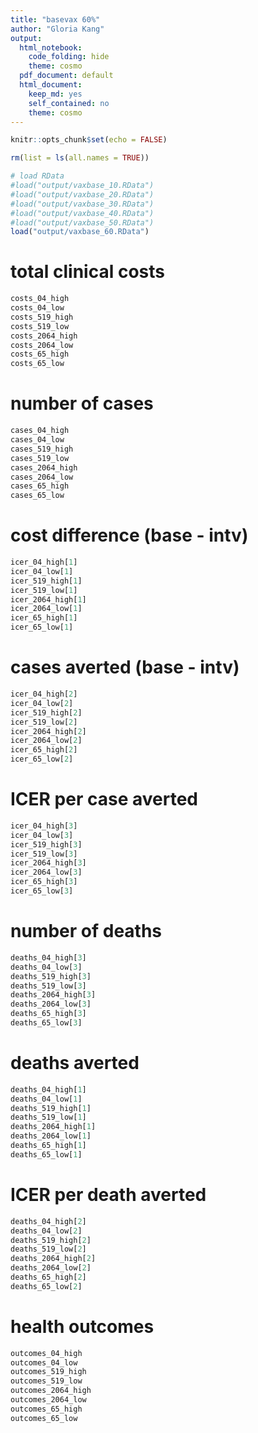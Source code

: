 ```yaml
---
title: "basevax 60%"
author: "Gloria Kang"
output:
  html_notebook: 
    code_folding: hide
    theme: cosmo
  pdf_document: default
  html_document: 
    keep_md: yes
    self_contained: no
    theme: cosmo
---
```


```r
knitr::opts_chunk$set(echo = FALSE)
```

```r
rm(list = ls(all.names = TRUE))
```

```r
# load RData
#load("output/vaxbase_10.RData")
#load("output/vaxbase_20.RData")
#load("output/vaxbase_30.RData")
#load("output/vaxbase_40.RData")
#load("output/vaxbase_50.RData")
load("output/vaxbase_60.RData")
```


# total clinical costs
```r
costs_04_high
costs_04_low
costs_519_high
costs_519_low
costs_2064_high
costs_2064_low
costs_65_high
costs_65_low
```

# number of cases
```r
cases_04_high
cases_04_low
cases_519_high
cases_519_low
cases_2064_high
cases_2064_low
cases_65_high
cases_65_low
```

# cost difference (base - intv)
```r
icer_04_high[1]
icer_04_low[1]
icer_519_high[1]
icer_519_low[1]
icer_2064_high[1]
icer_2064_low[1]
icer_65_high[1]
icer_65_low[1]
```

# cases averted (base - intv)
```r
icer_04_high[2]
icer_04_low[2]
icer_519_high[2]
icer_519_low[2]
icer_2064_high[2]
icer_2064_low[2]
icer_65_high[2]
icer_65_low[2]
```

# ICER per case averted
```r
icer_04_high[3]
icer_04_low[3]
icer_519_high[3]
icer_519_low[3]
icer_2064_high[3]
icer_2064_low[3]
icer_65_high[3]
icer_65_low[3]
```

# number of deaths
```r
deaths_04_high[3]
deaths_04_low[3]
deaths_519_high[3]
deaths_519_low[3]
deaths_2064_high[3]
deaths_2064_low[3]
deaths_65_high[3]
deaths_65_low[3]
```

# deaths averted
```r
deaths_04_high[1]
deaths_04_low[1]
deaths_519_high[1]
deaths_519_low[1]
deaths_2064_high[1]
deaths_2064_low[1]
deaths_65_high[1]
deaths_65_low[1]
```

# ICER per death averted
```r
deaths_04_high[2]
deaths_04_low[2]
deaths_519_high[2]
deaths_519_low[2]
deaths_2064_high[2]
deaths_2064_low[2]
deaths_65_high[2]
deaths_65_low[2]
```

# health outcomes
```r
outcomes_04_high
outcomes_04_low
outcomes_519_high
outcomes_519_low
outcomes_2064_high
outcomes_2064_low
outcomes_65_high
outcomes_65_low
```


